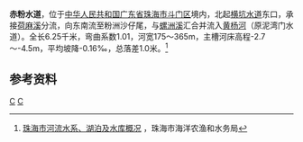 '''赤粉水道'''，位于[[中华人民共和国|中华人民共和国]][[广东省|广东省]][[珠海市|珠海市]][[斗门区|斗门区]]境内，北起[[横坑水道|横坑水道]]东口，承接[[荷麻溪|荷麻溪]]分流，向东南流至粉洲沙仔尾，与[[螺洲溪|螺洲溪]]汇合并流入[[黄杨河|黄杨河]]（原泥湾门水道）。全长6.25千米，弯曲系数1.01，河宽175～365m，主槽河床高程-2.7～-4.5m，平均坡降-0.16‰，总落差1.0米。<ref>[http://www.zhhnys.gov.cn/zwgk/jgjj/hygk/201012/t20101201_176220.html 珠海市河流水系、湖泊及水库概况 ] {{Wayback|url=http://www.zhhnys.gov.cn/zwgk/jgjj/hygk/201012/t20101201_176220.html |date=20140110085241 }}，珠海市海洋农渔和水务局</ref>

==参考资料==
{{reflist}}

[[Category:珠江三角洲|C]]
[[Category:广东河流|C]]